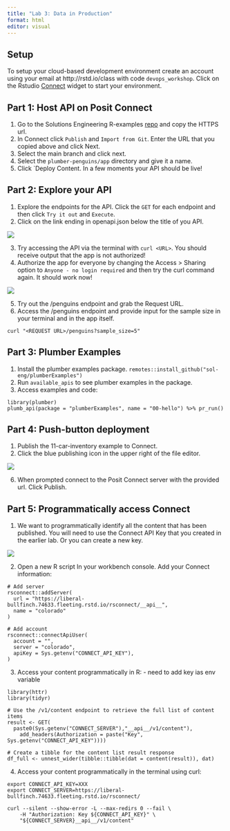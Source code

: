 ```yaml
---
title: "Lab 3: Data in Production"
format: html
editor: visual
---
```


## Setup

To setup your cloud-based development environment create an account using your email at http://rstd.io/class with code `devops_workshop`. Click on the Rstudio [Connect](https://docs.posit.co/connect/user/) widget to start your environment.

## Part 1: Host API on Posit Connect

1.  Go to the Solutions Engineering R-examples [repo](https://github.com/sol-eng/r-examples) and copy the HTTPS url.
2.  In Connect click `Publish` and `Import from Git`. Enter the URL that you copied above and click Next.
3.  Select the main branch and click next.
4.  Select the `plumber-penguins/app` directory and give it a name.
5.  Click \`Deploy Content. In a few moments your API should be live!

## Part 2: Explore your API

1.  Explore the endpoints for the API. Click the `GET` for each endpoint and then click `Try it out` and `Execute`.
2.  Click on the link ending in openapi.json below the title of you API.

![](images/Screenshot%202023-09-11%20at%207.22.12%20PM.png)

3.  Try accessing the API via the terminal with `curl <URL>`. You should receive output that the app is not authorized!
4.  Authorize the app for everyone by changing the Access \> Sharing option to `Anyone - no login required` and then try the curl command again. It should work now!

![](images/Screenshot%202023-09-11%20at%207.27.05%20PM.png)

5.  Try out the /penguins endpoint and grab the Request URL.
6.  Access the /penguins endpoint and provide input for the sample size in your terminal and in the app itself.

`curl "<REQUEST URL>/penguins?sample_size=5"`

## Part 3: Plumber Examples

1.  Install the plumber examples package. `remotes::install_github("sol-eng/plumberExamples")`
2.  Run `available_apis` to see plumber examples in the package.
3.  Access examples and code:

```         
library(plumber)
plumb_api(package = "plumberExamples", name = "00-hello") %>% pr_run()
```

## Part 4: Push-button deployment

1.  Publish the 11-car-inventory example to Connect.
2.  Click the blue publishing icon in the upper right of the file editor.

![](images/Screenshot%202023-09-11%20at%207.44.06%20PM.png)

6.  When prompted connect to the Posit Connect server with the provided url. Click Publish.

## Part 5: Programmatically access Connect

1.  We want to programmatically identify all the content that has been published. You will need to use the Connect API Key that you created in the earlier lab. Or you can create a new key.

![](images/Screenshot%202023-09-11%20at%2011.16.59%20AM.png)

2.  Open a new R script In your workbench console. Add your Connect information:

```         
# Add server
rsconnect::addServer(
  url = "https://liberal-bullfinch.74633.fleeting.rstd.io/rsconnect/__api__",
  name = "colorado"
)

# Add account
rsconnect::connectApiUser(
  account = "",
  server = "colorado",
  apiKey = Sys.getenv("CONNECT_API_KEY"),
)
```

3.  Access your content programmatically in R: - need to add key ias env variable

```         
library(httr)
library(tidyr)

# Use the /v1/content endpoint to retrieve the full list of content items
result <- GET(
  paste0(Sys.getenv("CONNECT_SERVER"),"__api__/v1/content"),
    add_headers(Authorization = paste("Key", Sys.getenv("CONNECT_API_KEY"))))

# Create a tibble for the content list result response
df_full <- unnest_wider(tibble::tibble(dat = content(result)), dat) 
```

4.  Access your content programmatically in the terminal using curl:

```         
export CONNECT_API_KEY=XXX
export CONNECT_SERVER=https://liberal-bullfinch.74633.fleeting.rstd.io/rsconnect/

curl --silent --show-error -L --max-redirs 0 --fail \
    -H "Authorization: Key ${CONNECT_API_KEY}" \
    "${CONNECT_SERVER}__api__/v1/content"
```
